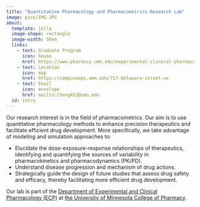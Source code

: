 ```yaml
---
title: "Quantitative Pharmacology and Pharmacometrics Research Lab"
image: pics/IMG.JPG
about: 
  template: jolla
  image-shape: rectangle
  image-width: 50em
  links:
    - text: Graduate Program
      icon: house
      href: https://www.pharmacy.umn.edu/experimental-clinical-pharmacology/graduate-program/about-experimental-and-clinical-pharmacology
    - text: Location
      icon: map
      href: https://campusmaps.umn.edu/717-delaware-street-se
    - text: Email
      icon: envelope
      href: mailto:cheng423@umn.edu
  id: intro
---
```


:::{#intro}

Our research interest is in the field of pharmacometrics. Our aim is to use quantitative pharmacology methods to enhance precision therapeutics and facilitate efficient drug development. More specifically, we take advantage of modeling and simulation approaches to:  

* Elucidate the dose-exposure-response relationships of therapeutics, identifying and quantifying the sources of variability in pharmacokinetics and pharmacodynamics (PK/PD).   
* Understand disease progression and mechanism of drug actions.  
* Strategically guide the design of future studies that assess drug safety and efficacy, thereby facilitating more efficient drug development.

Our lab is part of the [Department of Experimental and Clinical Pharmacology (ECP)](https://www.pharmacy.umn.edu/experimental-and-clinical-pharmacology) at [the University of Minnesota College of Pharmacy](https://www.pharmacy.umn.edu/). 
  
:::

